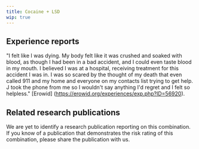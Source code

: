 ---
title: Cocaine + LSD
wip: true
---

## Experience reports

"I felt like I was dying. My body felt like it was crushed and soaked with blood, as though I had been in a bad accident, and I could even taste blood in my mouth. I believed I was at a hospital, receiving treatment for this accident I was in. I was so scared by the thought of my death that even called 911 and my home and everyone on my contacts list trying to get help. J took the phone from me so I wouldn't say anything I'd regret and I felt so helpless." [Erowid] (https://erowid.org/experiences/exp.php?ID=56920).

## Related research publications

We are yet to identify a research publication reporting on this combination. If you know of a publication that demonstrates the risk rating of this combination, please share the publication with us.



